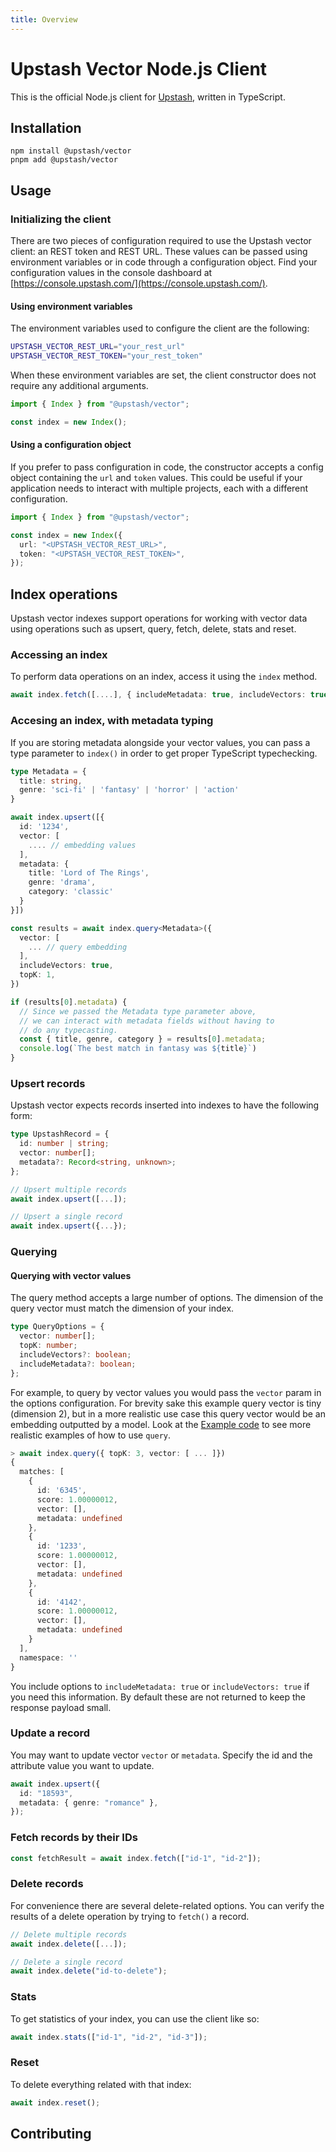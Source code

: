 ```yaml
---
title: Overview
---
```


# Upstash Vector Node.js Client

This is the official Node.js client for [Upstash](https://upstash.com/), written in TypeScript.

## Installation

```
npm install @upstash/vector
pnpm add @upstash/vector
```

## Usage

### Initializing the client

There are two pieces of configuration required to use the Upstash vector client: an REST token and REST URL. These values can be passed using environment variables or in code through a configuration object. Find your configuration values in the console dashboard at [https://console.upstash.com/](https://console.upstash.com/).

#### Using environment variables

The environment variables used to configure the client are the following:

```bash
UPSTASH_VECTOR_REST_URL="your_rest_url"
UPSTASH_VECTOR_REST_TOKEN="your_rest_token"
```

When these environment variables are set, the client constructor does not require any additional arguments.

```typescript
import { Index } from "@upstash/vector";

const index = new Index();
```

#### Using a configuration object

If you prefer to pass configuration in code, the constructor accepts a config object containing the `url` and `token` values. This
could be useful if your application needs to interact with multiple projects, each with a different configuration.

```typescript
import { Index } from "@upstash/vector";

const index = new Index({
  url: "<UPSTASH_VECTOR_REST_URL>",
  token: "<UPSTASH_VECTOR_REST_TOKEN>",
});
```

## Index operations

Upstash vector indexes support operations for working with vector data using operations such as upsert, query, fetch, delete, stats and reset.

### Accessing an index

To perform data operations on an index, access it using the `index` method.

```typescript
await index.fetch([....], { includeMetadata: true, includeVectors: true });
```

### Accesing an index, with metadata typing

If you are storing metadata alongside your vector values, you can pass a type parameter to `index()` in order to get proper TypeScript typechecking.

```typescript
type Metadata = {
  title: string,
  genre: 'sci-fi' | 'fantasy' | 'horror' | 'action'
}

await index.upsert([{
  id: '1234',
  vector: [
    .... // embedding values
  ],
  metadata: {
    title: 'Lord of The Rings',
    genre: 'drama',
    category: 'classic'
  }
}])

const results = await index.query<Metadata>({
  vector: [
    ... // query embedding
  ],
  includeVectors: true,
  topK: 1,
})

if (results[0].metadata) {
  // Since we passed the Metadata type parameter above,
  // we can interact with metadata fields without having to
  // do any typecasting.
  const { title, genre, category } = results[0].metadata;
  console.log(`The best match in fantasy was ${title}`)
}
```

### Upsert records

Upstash vector expects records inserted into indexes to have the following form:

```typescript
type UpstashRecord = {
  id: number | string;
  vector: number[];
  metadata?: Record<string, unknown>;
};

// Upsert multiple records
await index.upsert([...]);

// Upsert a single record
await index.upsert({...});

```

### Querying

#### Querying with vector values

The query method accepts a large number of options. The dimension of the query vector must match the dimension of your index.

```typescript
type QueryOptions = {
  vector: number[];
  topK: number;
  includeVectors?: boolean;
  includeMetadata?: boolean;
};
```

For example, to query by vector values you would pass the `vector` param in the options configuration. For brevity sake this example query vector is tiny (dimension 2), but in a more realistic use case this query vector would be an embedding outputted by a model. Look at the [Example code](#example-code) to see more realistic examples of how to use `query`.

```typescript
> await index.query({ topK: 3, vector: [ ... ]})
{
  matches: [
    {
      id: '6345',
      score: 1.00000012,
      vector: [],
      metadata: undefined
    },
    {
      id: '1233',
      score: 1.00000012,
      vector: [],
      metadata: undefined
    },
    {
      id: '4142',
      score: 1.00000012,
      vector: [],
      metadata: undefined
    }
  ],
  namespace: ''
}
```

You include options to `includeMetadata: true` or `includeVectors: true` if you need this information. By default these are not returned to keep the response payload small.

### Update a record

You may want to update vector `vector` or `metadata`. Specify the id and the attribute value you want to update.

```typescript
await index.upsert({
  id: "18593",
  metadata: { genre: "romance" },
});
```

### Fetch records by their IDs

```typescript
const fetchResult = await index.fetch(["id-1", "id-2"]);
```

### Delete records

For convenience there are several delete-related options. You can verify the results of a delete operation by trying to `fetch()` a record.

```typescript
// Delete multiple records
await index.delete([...]);

// Delete a single record
await index.delete("id-to-delete");
```

### Stats

To get statistics of your index, you can use the client like so:

```typescript
await index.stats(["id-1", "id-2", "id-3"]);
```

### Reset

To delete everything related with that index:

```typescript
await index.reset();
```

## Contributing
